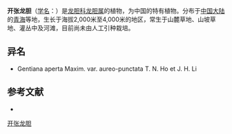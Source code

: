 {{Speciesbox
| name = 开张龙胆
| status = 
| status_system = 
| image =
| genus = Gentiana
| species = aperta
| authority = Maxim.
| subdivision_ranks =[[变种|变种]]
| subdivision =
* 开张龙胆 ''G. a.'' var. ''aperta''
* [[黄斑龙胆|黄斑龙胆]] ''G. a.'' var. ''aureo-punctata''
}}

'''开张龙胆'''（[[学名|学名]]：{{lang|la|''Gentiana aperta''}}）是[[龙胆科|龙胆科]][[龙胆属|龙胆属]]的植物，为中国的特有植物。分布于[[中国大陆|中国大陆]]的[[青海|青海]]等地，生长于海拔2,000米至4,000米的地区，常生于山麓草地、山坡草地、灌丛中及河滩，目前尚未由人工引种栽培。

== 异名 ==
* Gentiana aperta Maxim. var. aureo-punctata T. N. Ho et J. H. Li

== 参考文献 ==
<div class="references-small">
* {{cite web| url =http://www.bioinfo.cn/db05/KmzwSpecies.php?action=view&id=9483| title =开张龙胆（原变种）| work =《中国高等植物数据库全库》| publisher =中国科学院微生物研究所| author =昆明植物研究所| accessdate =2009-02-24| deadurl =yes| archiveurl =https://web.archive.org/web/20160305032301/http://www.bioinfo.cn/db05/KmzwSpecies.php?action=view&id=9483| archivedate =2016-03-05}}
</div>
{{Taxonbar|from=Q11065794}}

[[Category:龙胆属|开张龙胆]]


{{植物小作品}}